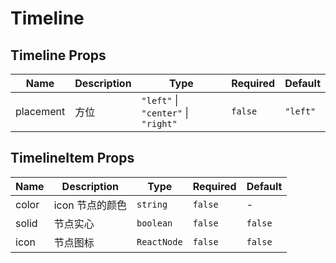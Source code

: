 
# Timeline

<Basic />
<Status />
<CustomNode />
<Placement />

## Timeline Props

| Name      | Description | Type                                | Required | Default  |
| --------- | ----------- | ----------------------------------- | -------- | -------- |
| placement | 方位        | `"left"` \| `"center"` \| `"right"` | `false`  | `"left"` |

## TimelineItem Props

| Name  | Description     | Type        | Required | Default |
| ----- | --------------- | ----------- | -------- | ------- |
| color | icon 节点的颜色 | `string`    | `false`  | -       |
| solid | 节点实心        | `boolean`   | `false`  | `false` |
| icon  | 节点图标        | `ReactNode` | `false`  | `false` |
